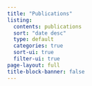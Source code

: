 ```yaml
---
title: "Publications"
listing:
  contents: publications
  sort: "date desc"
  type: default
  categories: true
  sort-ui: true
  filter-ui: true
page-layout: full
title-block-banner: false
---
```

